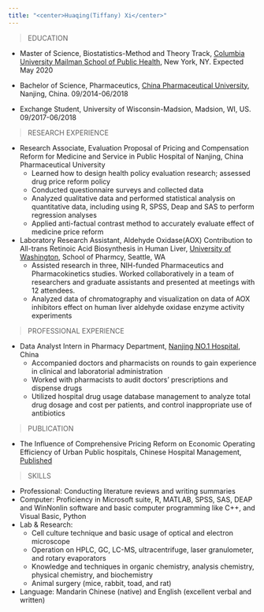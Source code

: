 ```yaml
---
title: "<center>Huaqing(Tiffany) Xi</center>"
---
```



> EDUCATION

- Master of Science, Biostatistics-Method and Theory Track, [Columbia University Mailman School of Public Health](https://www.mailman.columbia.edu/), New York, NY. Expected May 2020

- Bachelor of Science, Pharmaceutics, [China Pharmaceutical University](http://en.cpu.edu.cn/), Nanjing, China. 09/2014-06/2018

- Exchange Student, University of Wisconsin-Madsion, Madsion, WI, US. 09/2017-06/2018


> RESEARCH EXPERIENCE

* Research Associate, Evaluation Proposal of Pricing and Compensation Reform for Medicine and Service in Public Hospital of Nanjing, China Pharmaceutical University
    + Learned how to design health policy evaluation research; assessed drug price reform policy 
    + Conducted questionnaire surveys and collected data
    + Analyzed qualitative data and performed statistical analysis on quantitative data, including using R, 
SPSS, Deap and SAS to perform regression analyses
    + Applied anti-factual contrast method to accurately evaluate effect of medicine price reform


* Laboratory Research Assistant, Aldehyde Oxidase(AOX) Contribution to All-trans Retinoic Acid 
Biosynthesis in Human Liver, [University of Washington](https://sop.washington.edu/), School of Pharmcy, Seattle, WA
    + Assisted research in three, NIH-funded Pharmaceutics and Pharmacokinetics studies. Worked collaboratively in a team of researchers and graduate assistants and presented at meetings with 12 attendees. 
    + Analyzed data of chromatography and visualization on data of AOX inhibitors effect on human liver aldehyde oxidase enzyme activity experiments

> PROFESSIONAL EXPERIENCE

* Data Analyst Intern in Pharmacy Department, [Nanjing NO.1 Hospital](http://www.njsdyyy.com.cn/), China                         
    + Accompanied doctors and pharmacists on rounds to gain experience in clinical and laboratorial administration
    + Worked with pharmacists to audit doctors' prescriptions and dispense drugs 
    + Utilized hospital drug usage database management to analyze total drug dosage and cost per patients, and control inappropriate use of antibiotics

> PUBLICATION

* The Influence of Comprehensive Pricing Reform on Economic Operating Efficiency of Urban Public hospitals, Chinese Hospital Management, [Published](http://www.cqvip.com/qk/90642x/201804/674995370.html)

> SKILLS

* Professional: Conducting literature reviews and writing summaries
* Computer: Proficiency in Microsoft suite, R, MATLAB, SPSS, SAS, DEAP and WinNonlin software and basic computer programming like C++, and Visual Basic, Python
* Lab & Research:
    + Cell culture technique and basic usage of optical and electron microscope
    + Operation on HPLC, GC, LC-MS, ultracentrifuge, laser granulometer, and rotary evaporators
    + Knowledge and techniques in organic chemistry, analysis chemistry, physical chemistry, and biochemistry 
    + Animal surgery (mice, rabbit, toad, and rat)
* Language: Mandarin Chinese (native) and English (excellent verbal and written) 
